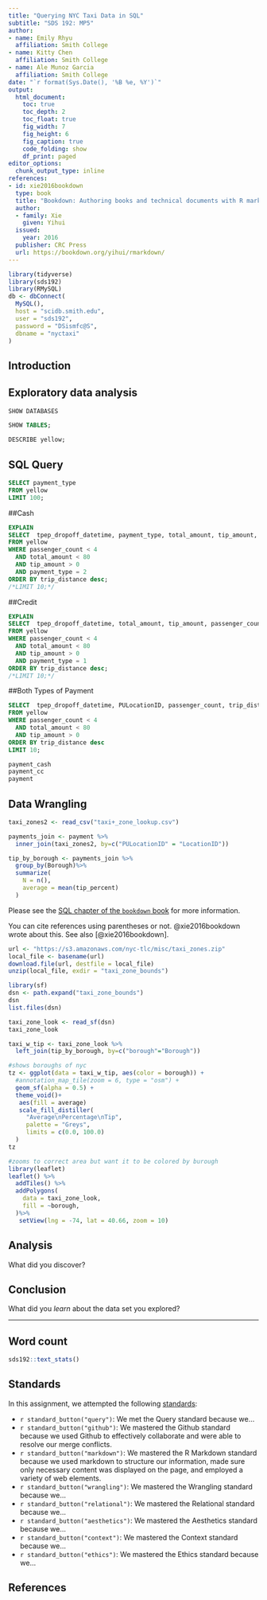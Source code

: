 ```yaml
---
title: "Querying NYC Taxi Data in SQL"
subtitle: "SDS 192: MP5"
author: 
- name: Emily Rhyu
  affiliation: Smith College
- name: Kitty Chen 
  affiliation: Smith College
- name: Ale Munoz Garcia
  affiliation: Smith College
date: "`r format(Sys.Date(), '%B %e, %Y')`"
output: 
  html_document:
    toc: true
    toc_depth: 2
    toc_float: true
    fig_width: 7
    fig_height: 6
    fig_caption: true
    code_folding: show
    df_print: paged
editor_options: 
  chunk_output_type: inline
references:
- id: xie2016bookdown
  type: book
  title: "Bookdown: Authoring books and technical documents with R markdown"
  author: 
  - family: Xie
    given: Yihui
  issued:
    year: 2016
  publisher: CRC Press
  url: https://bookdown.org/yihui/rmarkdown/
---
```


```r
library(tidyverse)
library(sds192)
library(RMySQL)
db <- dbConnect(
  MySQL(), 
  host = "scidb.smith.edu", 
  user = "sds192", 
  password = "DSismfc@S", 
  dbname = "nyctaxi"
)

```

## Introduction


## Exploratory data analysis

```sql
SHOW DATABASES
```

```sql
SHOW TABLES;
```

```sql
DESCRIBE yellow;
```

## SQL Query

```sql
SELECT payment_type
FROM yellow
LIMIT 100;
```

##Cash
```sql
EXPLAIN
SELECT  tpep_dropoff_datetime, payment_type, total_amount, tip_amount, passenger_count, trip_distance
FROM yellow
WHERE passenger_count < 4 
  AND total_amount < 80 
  AND tip_amount > 0
  AND payment_type = 2
ORDER BY trip_distance desc;
/*LIMIT 10;*/
```

##Credit
```sql
EXPLAIN
SELECT  tpep_dropoff_datetime, total_amount, tip_amount, passenger_count, trip_distance
FROM yellow
WHERE passenger_count < 4
  AND total_amount < 80 
  AND tip_amount > 0
  AND payment_type = 1
ORDER BY trip_distance desc;
/*LIMIT 10;*/
```

##Both Types of Payment
```sql
SELECT  tpep_dropoff_datetime, PULocationID, passenger_count, trip_distance, payment_type, total_amount, tip_amount, (tip_amount/total_amount)*100 AS tip_percent
FROM yellow
WHERE passenger_count < 4
  AND total_amount < 80 
  AND tip_amount > 0
ORDER BY trip_distance desc
LIMIT 10;

```

```r
payment_cash
payment_cc
payment
```

## Data Wrangling

```r
taxi_zones2 <- read_csv("taxi+_zone_lookup.csv")
```

```r
payments_join <- payment %>%
  inner_join(taxi_zones2, by=c("PULocationID" = "LocationID"))

tip_by_borough <- payments_join %>%
  group_by(Borough)%>%
  summarize(
    N = n(),
    average = mean(tip_percent)
  )
```


Please see the [SQL chapter of the `bookdown` book](
https://rmarkdown.rstudio.com/authoring_knitr_engines.html%23sql#sql) for more information. 

You can cite references using parentheses or not. @xie2016bookdown wrote about this. See also [@xie2016bookdown].

```r
url <- "https://s3.amazonaws.com/nyc-tlc/misc/taxi_zones.zip"
local_file <- basename(url)
download.file(url, destfile = local_file)
unzip(local_file, exdir = "taxi_zone_bounds")

library(sf)
dsn <- path.expand("taxi_zone_bounds")
dsn
list.files(dsn)
```

```r
taxi_zone_look <- read_sf(dsn)
taxi_zone_look
```


```r
taxi_w_tip <- taxi_zone_look %>%
  left_join(tip_by_borough, by=c("borough"="Borough"))
```


```r
#shows boroughs of nyc
tz <- ggplot(data = taxi_w_tip, aes(color = borough)) +
  #annotation_map_tile(zoom = 6, type = "osm") + 
  geom_sf(alpha = 0.5) +
  theme_void()+
   aes(fill = average)  
   scale_fill_distiller(
     "Average\nPercentage\nTip", 
     palette = "Greys", 
     limits = c(0.0, 100.0)
  )
tz
```


```r
#zooms to correct area but want it to be colored by burough
library(leaflet)
leaflet() %>%
  addTiles() %>%
  addPolygons(
    data = taxi_zone_look,
    fill = ~borough,
  )%>%
   setView(lng = -74, lat = 40.66, zoom = 10)
```


## Analysis

What did you discover? 

## Conclusion

What did you *learn* about the data set you explored?  

---

## Word count

```r
sds192::text_stats()
```


## Standards

In this assignment, we attempted the following [standards](https://beanumber.github.io/sds192/standards.html):

- `r standard_button("query")`: We met the Query standard because we...
- `r standard_button("github")`: We mastered the Github standard because we used Github to effectively collaborate and were able to resolve our merge conflicts.
- `r standard_button("markdown")`: We mastered the R Markdown standard because we used markdown to structure our information, made sure only necessary content was displayed on the page, and employed a variety of web elements.
<!-- - `r standard_button("function")`: We mastered the Function standard because we... -->
- `r standard_button("wrangling")`: We mastered the Wrangling standard because we...
<!-- - `r standard_button("iteration")`: We mastered the Iteration standard because we... -->
- `r standard_button("relational")`: We mastered the Relational standard because we...
- `r standard_button("aesthetics")`: We mastered the Aesthetics standard because we...
- `r standard_button("context")`: We mastered the Context standard because we...
- `r standard_button("ethics")`: We mastered the Ethics standard because we...
<!-- - `r standard_button("reshape")`: We mastered the Reshape standard because we... -->
<!-- - `r standard_button("spatial")`: We met the Spatial standard because we... -->
<!-- - `r standard_button("leaflet")`: We met the Leaflet standard because we... -->


## References
